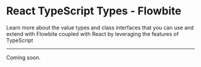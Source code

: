 # React TypeScript Types - Flowbite

<div className="[&>p]:text-lg">
  Learn more about the value types and class interfaces that you can use and extend with Flowbite coupled with React by
  leveraging the features of TypeScript
</div>

---

Coming soon.

<div className="h-[40vh]" />

